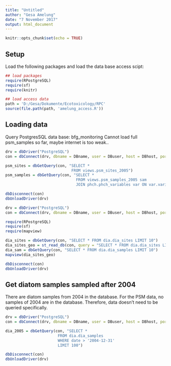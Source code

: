 ```yaml
---
title: "Untitled"
author: "Gesa Amelung"
date: "7 November 2017"
output: html_document
---
```


```r
knitr::opts_chunk$set(echo = TRUE)
```

## Setup

Load the following packages and load the data base access scipt:

```r
## load packages
require(RPostgreSQL)
require(sf)
require(knitr)

## load access data
path = 'D:/Gesa/Dokumente/Ecotoxicology/RPC'
source(file.path(path, 'amelung_access.R'))

```

## Loading data

Query PostgresSQL data base: bfg_monitoring
Cannot load full psm_samples so far, maybe internet is too weak..

```r
drv = dbDriver("PostgreSQL")
con = dbConnect(drv, dbname = DBname, user = DBuser, host = DBhost, port = DBport, password = DBpassword)

psm_sites = dbGetQuery(con, "SELECT *
                             FROM views.psm_sites_2005")
psm_samples = dbGetQuery(con, "SELECT *
                               FROM views.psm_samples_2005 sam
                               JOIN phch.phch_variables var ON var.variable_id = sam.variable_id LIMIT 10")

dbDisconnect(con)
dbUnloadDriver(drv)
```

```r
drv = dbDriver("PostgreSQL")
con = dbConnect(drv, dbname = DBname, user = DBuser, host = DBhost, port = DBport, password = DBpassword)

require(RPostgreSQL)
require(sf)
require(mapview)

dia_sites = dbGetQuery(con, "SELECT * FROM dia.dia_sites LIMIT 10")
dia_sites_geo = st_read_db(con, query = "SELECT * FROM dia.dia_sites LIMIT 10")
dia_sam = dbGetQuery(con, "SELECT * FROM dia.dia_samples LIMIT 10")
mapview(dia_sites_geo)

dbDisconnect(con)
dbUnloadDriver(drv)
```

## Get  diatom samples sampled after 2004

There are diatom samples from 2004 in the database. For the PSM data, no samples of 2004 are in the database. Therefore, data doesn't need to be queried specifically.

```r
drv = dbDriver("PostgreSQL")
con = dbConnect(drv, dbname = DBname, user = DBuser, host = DBhost, port = DBport, password = DBpassword)

dia_2005 = dbGetQuery(con, "SELECT *
                       FROM dia.dia_samples
                       WHERE date > '2004-12-31'
                       LIMIT 100")

dbDisconnect(con)
dbUnloadDriver(drv)
```

